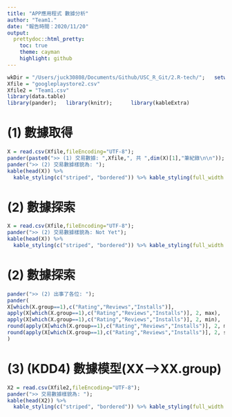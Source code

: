 ```yaml
---
title: "APP應用程式 數據分析"
author: "Team1."
date: "報告時間：2020/11/20"
output: 
  prettydoc::html_pretty:
    toc: true
    theme: cayman
    highlight: github
---
```

```r
wkDir = "/Users/juck30808/Documents/Github/USC_R_Git/2.R-tech/";   setwd(wkDir);
Xfile = "googleplaystore2.csv"
Xfile2 = "Team1.csv"
library(data.table)
library(pander);   library(knitr);      library(kableExtra)
```

# (1) 數據取得

```r
X = read.csv(Xfile,fileEncoding="UTF-8"); 
pander(paste0(">> (1) 交易數據: ",Xfile,", 共 ",dim(X)[1],"筆紀錄\n\n")); 
pander(">> (2) 交易數據樣貌為: "); 
kable(head(X)) %>%
  kable_styling(c("striped", "bordered")) %>% kable_styling(full_width = F) %>% column_spec(1, bold = T)
```


# (2) 數據探索

```r
X = read.csv(Xfile,fileEncoding="UTF-8"); 
pander(">> (2) 交易數據樣貌為: Not Yet"); 
kable(head(X)) %>%
  kable_styling(c("striped", "bordered")) %>% kable_styling(full_width = F) %>% column_spec(1, bold = T)
```

# (2) 數據探索

```r
pander(">> (2) 出事了各位: "); 
pander(
X[which(X.group==1),c("Rating","Reviews","Installs")],
apply(X[which(X.group==1),c("Rating","Reviews","Installs")], 2, max),
apply(X[which(X.group==1),c("Rating","Reviews","Installs")], 2, min),
round(apply(X[which(X.group==1),c("Rating","Reviews","Installs")], 2, mean),2),
round(apply(X[which(X.group==1),c("Rating","Reviews","Installs")], 2, sd),2),
)
```

# (3) (KDD4) 數據模型(XX-->XX.group) 

```r


X2 = read.csv(Xfile2,fileEncoding="UTF-8"); 
pander(">> 交易數據樣貌為: "); 
kable(head(X2)) %>%
  kable_styling(c("striped", "bordered")) %>% kable_styling(full_width = F) %>% column_spec(1, bold = T)
```